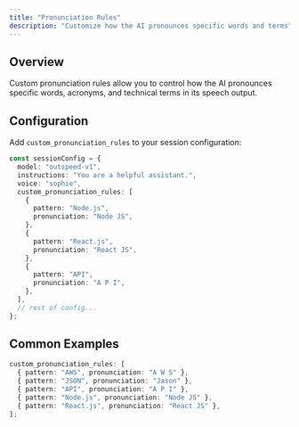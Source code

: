 ```yaml
---
title: "Pronunciation Rules"
description: "Customize how the AI pronounces specific words and terms"
---
```


## Overview

Custom pronunciation rules allow you to control how the AI pronounces specific words, acronyms, and technical terms in its speech output.

## Configuration

Add `custom_pronunciation_rules` to your session configuration:

```typescript
const sessionConfig = {
  model: "outspeed-v1",
  instructions: "You are a helpful assistant.",
  voice: "sophie",
  custom_pronunciation_rules: [
    {
      pattern: "Node.js",
      pronunciation: "Node JS",
    },
    {
      pattern: "React.js",
      pronunciation: "React JS",
    },
    {
      pattern: "API",
      pronunciation: "A P I",
    },
  ],
  // rest of config...
};
```

## Common Examples

```typescript
custom_pronunciation_rules: [
  { pattern: "AWS", pronunciation: "A W S" },
  { pattern: "JSON", pronunciation: "Jason" },
  { pattern: "API", pronunciation: "A P I" },
  { pattern: "Node.js", pronunciation: "Node JS" },
  { pattern: "React.js", pronunciation: "React JS" },
];
```
